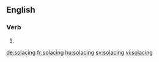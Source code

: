 
==English==

===Verb===
{{head|en}}

# {{present participle of|solace}}

[[de:solacing]]
[[fr:solacing]]
[[hu:solacing]]
[[sv:solacing]]
[[vi:solacing]]